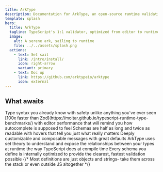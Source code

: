 ```yaml
---
title: ArkType
description: Documentation for ArkType, an open-source runtime validation library for TypeScript
template: splash
hero:
  title: ArkType
  tagline: TypeScript's 1:1 validator, optimized from editor to runtime.
  image:
    alt: A serene ark, sailing to runtime
    file: ../../assets/splash.png
  actions:
    - text: Set sail
      link: /intro/install/
      icon: right-arrow
      variant: primary
    - text: Doc up
      link: https://github.com/arktypeio/arktype
      icon: external
---
```



<div class="not-content">
	<HeroBackdrop client:only="react" />
</div>

## What awaits

<CardGrid stagger>
	<Card title="Unparalleled DX" icon="seti:tsconfig">
		Type syntax you already know with safety unlike anything you've ever seen
		<TsBlock code={dxCode} />
	</Card>
	<Card title="Faster. Everywhere." icon="rocket">
		[100x faster than
		Zod](https://moltar.github.io/typescript-runtime-type-benchmarks/) with
		editor performance that will remind you how autocomplete is supposed to feel
	</Card>
	<Card title="Clear and concise" icon="comment-alt">
		Schemas are half as long and twice as readable with hovers that tell you
		just what really matters
	</Card>
	<Card title="Better errors" icon="error">
		Deeply customizable and composable messages with great defaults
	</Card>
	<Card title="Deeply introspectable" icon="seti:code-search">
		ArkType uses set theory to understand and expose the relationships between
		your types at runtime the way TypeScript does at compile time
	</Card>
	<Card title="Smarter by default" icon="seti:smarty">
		Every schema you define is internally optimized to provide the clearest,
		fastest validation possible
	</Card>
	{/* <Card title="Portable" icon="seti:json">
		Most definitions are just objects and strings- take them across the stack or
		even outside JS altogether
	</Card> */}
</CardGrid>
